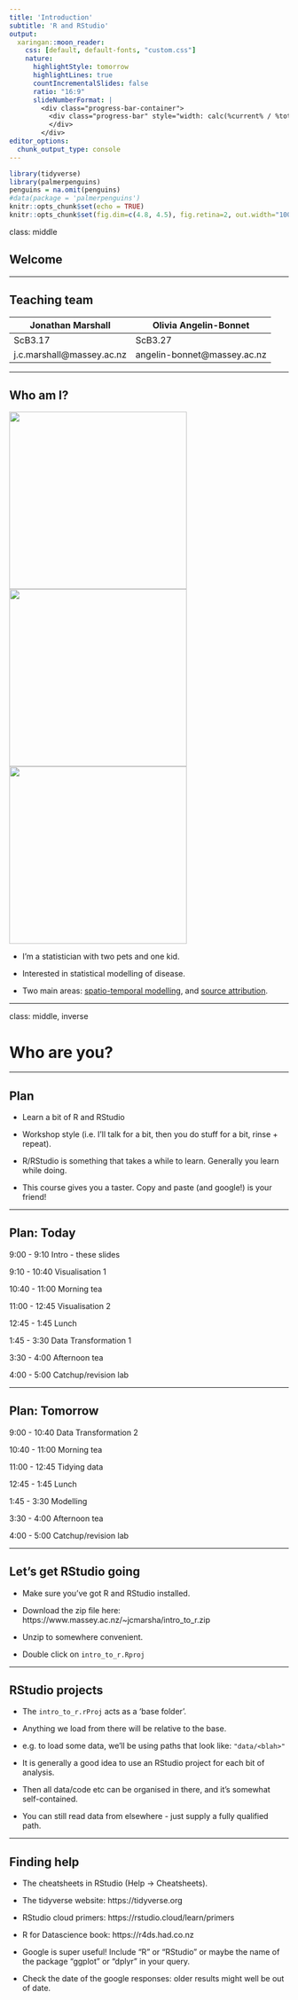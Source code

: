 ```yaml
---
title: 'Introduction'
subtitle: 'R and RStudio'
output:
  xaringan::moon_reader:
    css: [default, default-fonts, "custom.css"]
    nature:
      highlightStyle: tomorrow
      highlightLines: true
      countIncrementalSlides: false
      ratio: "16:9"
      slideNumberFormat: |
        <div class="progress-bar-container">
          <div class="progress-bar" style="width: calc(%current% / %total% * 100%);">
          </div>
        </div>
editor_options:
  chunk_output_type: console
---
```


```r
library(tidyverse)
library(palmerpenguins)
penguins = na.omit(penguins)
#data(package = 'palmerpenguins')
knitr::opts_chunk$set(echo = TRUE)
knitr::opts_chunk$set(fig.dim=c(4.8, 4.5), fig.retina=2, out.width="100%")
```

class: middle

## Welcome

---

## Teaching team

Jonathan Marshall         |  Olivia Angelin-Bonnet
--------------------------|----------------------------
ScB3.17                   |  ScB3.27
j.c.marshall@massey.ac.nz |  angelin-bonnet@massey.ac.nz

---

## Who am I?

<div align="center">
<span class='inline'>
  <a href="http://instagram.com/monstamini"><img src="graphics/jm/mini.png" style="width: 320px;" align="center"></a>
  <img src="graphics/jm/chilli.jpg" style="width: 320px;" align="center">
  <img src="graphics/jm/sam.jpg" style="width: 320px;" align="center">
</span>
</div>

- I'm a statistician with two pets and one kid.

- Interested in statistical modelling of disease.

- Two main areas: [spatio-temporal modelling](https://jmarshallnz.github.io/talks/nzsa2016), and [source attribution](jmarshallnz.github.io/talks/OHA2019).

---

class: middle, inverse

# Who are you?

---

## Plan

- Learn a bit of R and RStudio

- Workshop style (i.e. I'll talk for a bit, then you do stuff for a bit, rinse + repeat).

- R/RStudio is something that takes a while to learn. Generally you learn while doing.

- This course gives you a taster. Copy and paste (and google!) is your friend!

---

## Plan: Today

9:00 - 9:10 Intro - these slides

9:10 - 10:40 Visualisation 1

10:40 - 11:00 Morning tea

11:00 - 12:45 Visualisation 2

12:45 - 1:45 Lunch

1:45 - 3:30 Data Transformation 1

3:30 - 4:00 Afternoon tea

4:00 - 5:00 Catchup/revision lab

---

## Plan: Tomorrow

9:00 - 10:40 Data Transformation 2

10:40 - 11:00 Morning tea

11:00 - 12:45 Tidying data

12:45 - 1:45 Lunch

1:45 - 3:30 Modelling

3:30 - 4:00 Afternoon tea

4:00 - 5:00 Catchup/revision lab

---

## Let's get RStudio going

- Make sure you've got R and RStudio installed.

- Download the zip file here: https://www.massey.ac.nz/~jcmarsha/intro_to_r.zip

- Unzip to somewhere convenient.

- Double click on `intro_to_r.Rproj`

---

## RStudio projects

- The `intro_to_r.rProj` acts as a 'base folder'.

- Anything we load from there will be relative to the base.

- e.g. to load some data, we'll be using paths that look like: `"data/<blah>"`

- It is generally a good idea to use an RStudio project for each bit of analysis.

- Then all data/code etc can be organised in there, and it's somewhat self-contained.

- You can still read data from elsewhere - just supply a fully qualified path.

---

## Finding help

- The cheatsheets in RStudio (Help -> Cheatsheets).

- The tidyverse website: https://tidyverse.org

- RStudio cloud primers: https://rstudio.cloud/learn/primers

- R for Datascience book: https://r4ds.had.co.nz

- Google is super useful! Include "R" or "RStudio" or maybe the name of the package "ggplot" or "dplyr" in
your query.

- Check the date of the google responses: older results might well be out of date.

